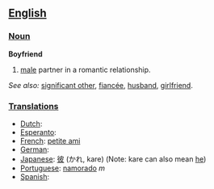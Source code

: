 == [[English]] ==

=== [[Noun]] ===

'''Boyfriend'''
# [[male]] partner in a romantic relationship.

''See also:'' [[significant other]], [[fiancée]], [[husband]], [[girlfriend]].

=== [[Translations]] ===
*[[Dutch]]:
*[[Esperanto]]:
*[[French]]: [[petite ami]]
*[[German]]:
*[[Japanese]]: [[彼]] (かれ, kare) (Note: kare can also mean [[he]])
*[[Portuguese]]: [[namorado]] ''m''
*[[Spanish]]: